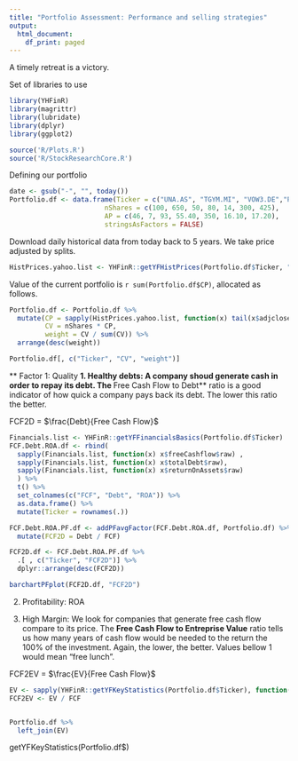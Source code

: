 ```yaml
---
title: "Portfolio Assessment: Performance and selling strategies"
output:
  html_document:
    df_print: paged
---
```


A timely retreat is a victory.


Set of libraries to use
```r
library(YHFinR)
library(magrittr)
library(lubridate)
library(dplyr)
library(ggplot2)

source('R/Plots.R')
source('R/StockResearchCore.R')

```

Defining our portfolio
```r
date <- gsub("-", "", today())
Portfolio.df <- data.frame(Ticker = c("UNA.AS", "TGYM.MI", "VOW3.DE","PUM.DE",  "MC.PA", "CS.PA", "REE.MC"),
                        nShares = c(100, 650, 50, 80, 14, 300, 425),
                        AP = c(46, 7, 93, 55.40, 350, 16.10, 17.20),
                        stringsAsFactors = FALSE)
```

Download daily historical data from today back to 5 years. 
We take price adjusted by splits.

```r
HistPrices.yahoo.list <- YHFinR::getYFHistPrices(Portfolio.df$Ticker, "5y", "1wk")

```

Value of the current portfolio is `r sum(Portfolio.df$CP)`, allocated as follows.

```r

Portfolio.df <- Portfolio.df %>% 
  mutate(CP = sapply(HistPrices.yahoo.list, function(x) tail(x$adjclose, 1)),
         CV = nShares * CP,
         weight = CV / sum(CV)) %>% 
  arrange(desc(weight))

Portfolio.df[, c("Ticker", "CV", "weight")]


```


** Factor 1: Quality **
1. Healthy debts: A company shoud generate cash in order to repay its debt. The **Free Cash Flow to Debt** ratio is a good indicator of how quick a company pays back its debt. The lower this ratio the better.

FCF2D = $\frac{Debt}{Free Cash Flow}$

```r
Financials.list <- YHFinR::getYFFinancialsBasics(Portfolio.df$Ticker)
FCF.Debt.ROA.df <- rbind(
  sapply(Financials.list, function(x) x$freeCashflow$raw) , 
  sapply(Financials.list, function(x) x$totalDebt$raw),
  sapply(Financials.list, function(x) x$returnOnAssets$raw)
  ) %>% 
  t() %>% 
  set_colnames(c("FCF", "Debt", "ROA")) %>% 
  as.data.frame() %>% 
  mutate(Ticker = rownames(.))

FCF.Debt.ROA.PF.df <- addPFavgFactor(FCF.Debt.ROA.df, Portfolio.df) %>% 
  mutate(FCF2D = Debt / FCF)

FCF2D.df <- FCF.Debt.ROA.PF.df %>% 
  .[ , c("Ticker", "FCF2D")] %>% 
  dplyr::arrange(desc(FCF2D)) 

barchartPFplot(FCF2D.df, "FCF2D")


```
2. Profitability: ROA



3. High Margin: We look for companies that generate free cash flow compare to its price. The **Free Cash Flow to Entreprise Value** ratio tells us how many years of cash flow would be needed to the return the 100% of the investment. Again, the lower, the better. Values bellow 1 would mean "free lunch".

FCF2EV = $\frac{EV}{Free Cash Flow}$

```r
EV <- sapply(YHFinR::getYFKeyStatistics(Portfolio.df$Ticker), function(x) x$enterpriseValue$raw)
FCF2EV <- EV / FCF


Portfolio.df %>% 
  left_join(EV)
```

 getYFKeyStatistics(Portfolio.df$)





